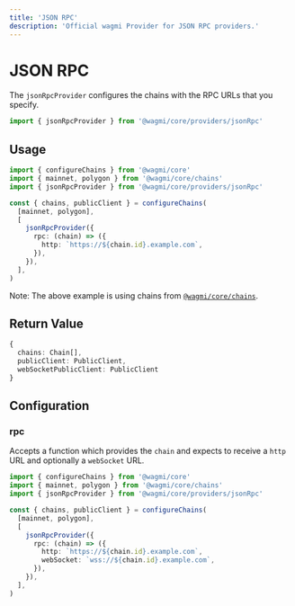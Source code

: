 ```yaml
---
title: 'JSON RPC'
description: 'Official wagmi Provider for JSON RPC providers.'
---
```



# JSON RPC

The `jsonRpcProvider` configures the chains with the RPC URLs that you specify.

```ts
import { jsonRpcProvider } from '@wagmi/core/providers/jsonRpc'
```

## Usage

```ts
import { configureChains } from '@wagmi/core'
import { mainnet, polygon } from '@wagmi/core/chains'
import { jsonRpcProvider } from '@wagmi/core/providers/jsonRpc'

const { chains, publicClient } = configureChains(
  [mainnet, polygon],
  [
    jsonRpcProvider({
      rpc: (chain) => ({
        http: `https://${chain.id}.example.com`,
      }),
    }),
  ],
)
```

Note: The above example is using chains from [`@wagmi/core/chains`](/core/chains#wagmicorechains).

## Return Value

```ts
{
  chains: Chain[],
  publicClient: PublicClient,
  webSocketPublicClient: PublicClient
}
```

## Configuration

### rpc

Accepts a function which provides the `chain` and expects to receive a `http` URL and optionally a `webSocket` URL.

```ts {9-12}
import { configureChains } from '@wagmi/core'
import { mainnet, polygon } from '@wagmi/core/chains'
import { jsonRpcProvider } from '@wagmi/core/providers/jsonRpc'

const { chains, publicClient } = configureChains(
  [mainnet, polygon],
  [
    jsonRpcProvider({
      rpc: (chain) => ({
        http: `https://${chain.id}.example.com`,
        webSocket: `wss://${chain.id}.example.com`,
      }),
    }),
  ],
)
```

